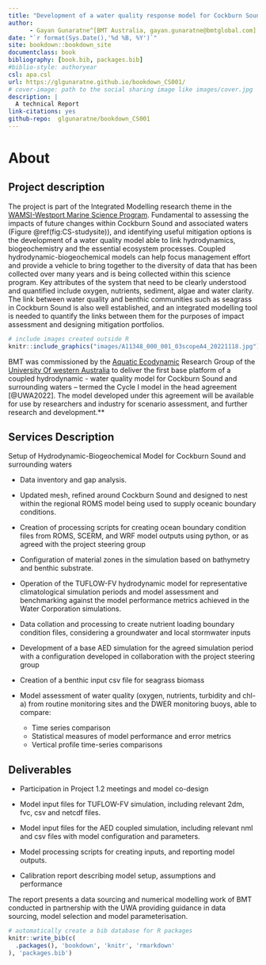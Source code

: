 ```yaml
--- 
title: "Development of a water quality response model for Cockburn Sound"
author: 
      - Gayan Gunaratne^[BMT Australia, gayan.gunaratne@bmtglobal.com] Kabir Suara^[BMT Australia, kabir.suara@bmtglobal.com] and Louise Bruce^[BMT Australia, louise.bruce@bmtglobal.com]
date: "`r format(Sys.Date(),'%d %B, %Y')`"
site: bookdown::bookdown_site
documentclass: book
bibliography: [book.bib, packages.bib]
#biblio-style: authoryear
csl: apa.csl
url: https://glgunaratne.github.io/bookdown_CS001/
# cover-image: path to the social sharing image like images/cover.jpg
description: |
  A technical Report
link-citations: yes
github-repo:  glgunaratne/bookdown_CS001 
---
```


# About


## Project description

The project is part of the Integrated Modelling research theme in the [WAMSI-Westport Marine Science Program](https://wamsi.org.au/research/programs/wamsi-westport-marine-science-program/).
Fundamental to assessing the impacts of future changes within Cockburn Sound and associated waters (Figure \@ref(fig:CS-studysite)), and identifying useful mitigation options is the development of a water quality model able to link hydrodynamics, biogeochemistry and the essential ecosystem processes. Coupled hydrodynamic-biogeochemical models can help focus management effort and provide a vehicle to bring together to the diversity of data that has been collected over many years and is being collected within this science program.
Key attributes of the system that need to be clearly understood and quantified include oxygen, nutrients, sediment, algae and water clarity. The link between water quality and benthic communities such as seagrass in Cockburn Sound is also well established, and an integrated modelling tool is needed to quantify the links between them for the purposes of impact assessment and designing mitigation portfolios. 



```r
# include images created outside R
knitr::include_graphics("images/A11348_000_001_03scopeA4_20221118.jpg")
```

BMT was commissioned by the [Aquatic Ecodynamic](https://aed.see.uwa.edu.au/research/models/aed/) Research Group of the [University Of western Australia](https://www.uwa.edu.au/) to deliver the first base platform of a coupled hydrodynamic - water quality model for Cockburn Sound and surrounding waters – termed the Cycle I model in the head agreement [@UWA2022]. The model developed under this agreement will be available for use by researchers and industry for scenario assessment, and further research and development.**



## Services Description  

Setup of Hydrodynamic-Biogeochemical Model for Cockburn Sound and surrounding waters

* Data inventory and gap analysis.

* Updated mesh, refined around Cockburn Sound and designed to nest within the regional ROMS model being used to supply oceanic boundary conditions.

* Creation of processing scripts for creating ocean boundary condition files from ROMS, SCERM, and WRF model outputs using python, or as agreed with the project steering group

* Configuration of material zones in the simulation based on bathymetry and benthic substrate.

* Operation of the TUFLOW-FV hydrodynamic model for representative climatological simulation periods and model assessment and benchmarking against the model performance metrics achieved in the Water Corporation simulations. 

* Data collation and processing to create nutrient loading boundary condition files, considering a groundwater and local stormwater inputs

* Development of a base AED simulation for the agreed simulation period with a configuration developed in collaboration with the project steering group

* Creation of a benthic input csv file for seagrass biomass

* Model assessment of water quality (oxygen, nutrients, turbidity and chl-a) from routine monitoring sites and the DWER monitoring buoys, able to compare:
  + Time series comparison
  + Statistical measures of model performance and error metrics  
  + Vertical profile time-series comparisons


## Deliverables

* Participation in Project 1.2 meetings and model co-design

* Model input files for TUFLOW-FV simulation, including relevant 2dm, fvc, csv and netcdf files.

* Model input files for the AED coupled simulation, including relevant nml and csv files with model configuration and parameters.

*	Model processing scripts for creating inputs, and reporting model outputs.
*	Calibration report describing model setup, assumptions and performance


The report presents a data sourcing and numerical modelling work of BMT conducted in partnership with the UWA providing guidance in data sourcing, model selection and model parameterisation.





```r
# automatically create a bib database for R packages
knitr::write_bib(c(
  .packages(), 'bookdown', 'knitr', 'rmarkdown'
), 'packages.bib')
```
